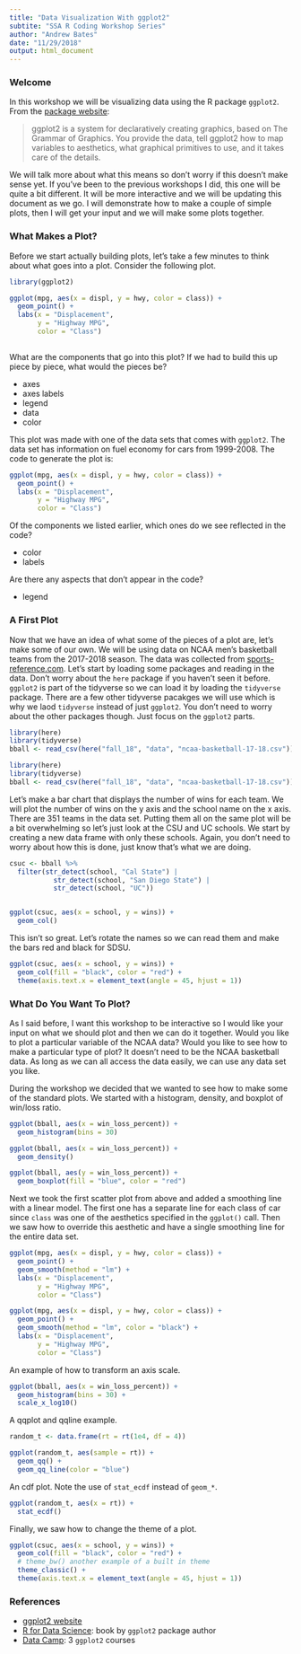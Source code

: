 ```yaml
---
title: "Data Visualization With ggplot2"
subtite: "SSA R Coding Workshop Series"
author: "Andrew Bates"
date: "11/29/2018"
output: html_document
---
```


<!-- NOTE: before going further in this document, click on the "Knit" button above or press ctrl/command + shift + K -->



### Welcome

In this workshop we will be visualizing data using the R package `ggplot2`. From the [package website](https://ggplot2.tidyverse.org):

> ggplot2 is a system for declaratively creating graphics, based on The Grammar of Graphics. You provide the data, tell ggplot2 how to map variables to aesthetics, what graphical primitives to use, and it takes care of the details.

We will talk more about what this means so don't worry if this doesn't make sense yet. If you've been to the previous workshops I did, this one will be quite a bit different. It will be more interactive and we will be updating this document as we go. I will demonstrate how to make a couple of simple plots, then I will get your input and we will make some plots together.



### What Makes a Plot?

Before we start actually building plots, let's take a few minutes to think about what goes into a plot. Consider the following plot.

```r
library(ggplot2)

ggplot(mpg, aes(x = displ, y = hwy, color = class)) +
  geom_point() +
  labs(x = "Displacement",
       y = "Highway MPG",
       color = "Class")
  
```


What are the components that go into this plot? If we had to build this up piece by piece, what would the pieces be?

- axes
- axes labels
- legend
- data
- color



This plot was made with one of the data sets that comes with `ggplot2`. The data set has information on fuel economy for cars from 1999-2008. The code to generate the plot is:

```r
ggplot(mpg, aes(x = displ, y = hwy, color = class)) +
  geom_point() +
  labs(x = "Displacement",
       y = "Highway MPG",
       color = "Class")
```


Of the components we listed earlier, which ones do we see reflected in the code?

- color
- labels

Are there any aspects that don't appear in the code?

- legend


### A First Plot

Now that we have an idea of what some of the pieces of a plot are, let's make some of our own. We will be using data on NCAA men's basketball teams from the 2017-2018 season. The data was collected from [sports-reference.com](https://www.sports-reference.com/cbb/seasons/2018-advanced-school-stats.html). Let's start by loading some packages and reading in the data. Don't worry about the `here` package if you haven't seen it before. `ggplot2` is part of the tidyverse so we can load it by loading the `tidyverse` package. There are a few other tidyverse pacakges we will use which is why we laod `tidyverse` instead of just `ggplot2`. You don't need to worry about the other packages though. Just focus on the `ggplot2` parts.


```r
library(here)
library(tidyverse)
bball <- read_csv(here("fall_18", "data", "ncaa-basketball-17-18.csv"))
```


```r
library(here)
library(tidyverse)
bball <- read_csv(here("fall_18", "data", "ncaa-basketball-17-18.csv"))
```


Let's make a bar chart that displays the number of wins for each team. We will plot the number of wins on the y axis and the school name on the x axis. There are 351 teams in the data set. Putting them all on the same plot will be a bit overwhelming so let's just look at the CSU and UC schools. We start by creating a new data frame with only these schools. Again, you don't need to worry about how this is done, just know that's what we are doing.

```r
csuc <- bball %>% 
  filter(str_detect(school, "Cal State") | 
           str_detect(school, "San Diego State") |
           str_detect(school, "UC"))


ggplot(csuc, aes(x = school, y = wins)) +
  geom_col()
```


This isn't so great. Let's rotate the names so we can read them and make the bars red and black for SDSU.


```r
ggplot(csuc, aes(x = school, y = wins)) +
  geom_col(fill = "black", color = "red") +
  theme(axis.text.x = element_text(angle = 45, hjust = 1))
```



### What Do You Want To Plot?

As I said before, I want this workshop to be interactive so I would like your input on what we should plot and then we can do it together. Would you like to plot a particular variable of the NCAA data? Would you like to see how to make a particular type of plot? It doesn't need to be the NCAA basketball data. As long as we can all access the data easily, we can use any data set you like.


During the workshop we decided that we wanted to see how to make some of the standard plots. We started with a histogram, density, and boxplot of win/loss ratio.

```r
ggplot(bball, aes(x = win_loss_percent)) +
  geom_histogram(bins = 30)
```


```r
ggplot(bball, aes(x = win_loss_percent)) +
  geom_density()
```

```r
ggplot(bball, aes(y = win_loss_percent)) +
  geom_boxplot(fill = "blue", color = "red")
```



Next we took the first scatter plot from above and added a smoothing line with a linear model. The first one has a separate line for each class of car since `class` was one of the aesthetics specified in the `ggplot()` call. Then we saw how to override this aesthetic and have a single smoothing line for the entire data set.

```r
ggplot(mpg, aes(x = displ, y = hwy, color = class)) +
  geom_point() + 
  geom_smooth(method = "lm") +
  labs(x = "Displacement",
       y = "Highway MPG",
       color = "Class")
```




```r
ggplot(mpg, aes(x = displ, y = hwy, color = class)) +
  geom_point() + 
  geom_smooth(method = "lm", color = "black") +
  labs(x = "Displacement",
       y = "Highway MPG",
       color = "Class")
```


An example of how to transform an axis scale.

```r
ggplot(bball, aes(x = win_loss_percent)) +
  geom_histogram(bins = 30) +
  scale_x_log10()
```


A qqplot and qqline example.

```r
random_t <- data.frame(rt = rt(1e4, df = 4))

ggplot(random_t, aes(sample = rt)) +
  geom_qq() +
  geom_qq_line(color = "blue")


```


An cdf plot. Note the use of `stat_ecdf` instead of `geom_*`.

```r
ggplot(random_t, aes(x = rt)) +
  stat_ecdf()

```

Finally, we saw how to change the theme of a plot.

```r
ggplot(csuc, aes(x = school, y = wins)) +
  geom_col(fill = "black", color = "red") +
  # theme_bw() another example of a built in theme
  theme_classic() +
  theme(axis.text.x = element_text(angle = 45, hjust = 1)) 
```






### References

- [ggplot2 website](https://ggplot2.tidyverse.org)
- [R for Data Science](https://r4ds.had.co.nz): book by `ggplot2` package author
- [Data Camp](https://www.datacamp.com): 3 `ggplot2` courses

